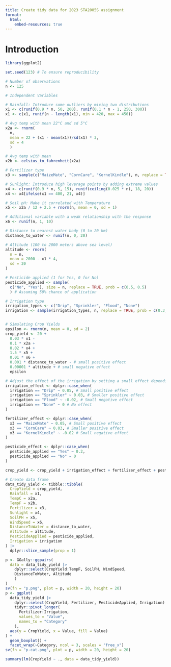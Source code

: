 ```yaml
---
title: Create tidy data for 2023 STA2005S assignment
format:
  html:
    embed-resources: true
---
```


# Introduction


```r
library(ggplot2)
```

```r
set.seed(123) # To ensure reproducibility

# Number of observations
n <- 125

# Independent Variables

# Rainfall: Introduce some outliers by mixing two distributions
x1 <- c(runif(0.9 * n, 50, 200), runif(0.1 * n - 1, 250, 300))
x1 <- c(x1, runif(n - length(x1), min = 420, max = 450))

# Avg temp with mean 22°C and sd 5°C
x2a <- rnorm(
  n,
  mean = 22 + (x1 - mean(x1))/sd(x1) * 3,
  sd = 4
  )

# Avg temp with mean
x2b <- celsius_to_fahrenheit(x2a)

# Fertilizer type
x3 <- sample(c("MaizeMate", "CornCare", "KernelKindle"), n, replace = TRUE)

# Sunlight: Introduce high leverage points by adding extreme values
x4 <- c(runif(0.9 * n, 5, 15), runif(ceiling(0.025 * n), 18, 20))
x4 <- x4[ifelse(x1 == 400, 21, x4)]

# Soil pH: Make it correlated with Temperature
x5 <- x2a / 12 + 2.5 + rnorm(n, mean = 0, sd = 1)

# Additional variable with a weak relationship with the response
x6 <- runif(n, 1, 10)

# Distance to nearest water body (0 to 20 km)
distance_to_water <- runif(n, 0, 20)

# Altitude (100 to 2000 meters above sea level)
altitude <- rnorm(
  n = n,
  mean = 2000 - x1 * 4,
  sd = 20
)

# Pesticide applied (1 for Yes, 0 for No)
pesticide_applied <- sample(
  c("No", "Yes"), size = n, replace = TRUE, prob = c(0.5, 0.5)
  ) # Assuming 50% chance of application

# Irrigation type
irrigation_types <- c("Drip", "Sprinkler", "Flood", "None")
irrigation <- sample(irrigation_types, n, replace = TRUE, prob = c(0.3, 0.3, 0.3, 0.1)) # Adjust probabilities if needed


# Simulating Crop Yields
epsilon <- rnorm(n, mean = 0, sd = 2)
crop_yield <- 20 + 
  0.03 * x1 - 
  0.1 * x2a + 
  0.02 * x4 + 
  1.5 * x5 + 
  0.01 * x6 + 
  0.001 * distance_to_water - # small positive effect
  0.00001 * altitude + # small negative effect
  epsilon

# Adjust the effect of the irrigation by setting a small effect depending on the type
irrigation_effect <- dplyr::case_when(
  irrigation == "Drip" ~ 0.05, # Small positive effect
  irrigation == "Sprinkler" ~ 0.03, # Smaller positive effect
  irrigation == "Flood" ~ -0.02, # Small negative effect
  irrigation == "None" ~ 0 # No effect
)

fertilizer_effect <- dplyr::case_when(
  x3 == "MaizeMate" ~ 0.05, # Small positive effect
  x3 == "CornCare" ~ 0.03, # Smaller positive effect
  x3 == "KernelKindle" ~ -0.02 # Small negative effect
)

pesticide_effect <- dplyr::case_when(
  pesticide_applied == "Yes" ~ 0.2, 
  pesticide_applied == "No" ~ 0
)

crop_yield <- crop_yield + irrigation_effect + fertilizer_effect + pesticide_effect

# Create data frame
data_tidy_yield <- tibble::tibble(
  CropYield = crop_yield,
  Rainfall = x1,
  TempC = x2a,
  TempF = x2b,
  Fertilizer = x3,
  Sunlight = x4,
  SoilPH = x5,
  WindSpeed = x6,
  DistanceToWater = distance_to_water,
  Altitude = altitude,
  PesticideApplied = pesticide_applied,
  Irrigation = irrigation
) |>
  dplyr::slice_sample(prop = 1)

p <- GGally::ggpairs(
  data = data_tidy_yield |>
    dplyr::select(CropYield:TempF, SoilPH, WindSpeed,
    DistanceToWater, Altitude
    )
)
sv(fn = "p.png", plot = p, width = 20, height = 20)
p <- ggplot(
  data_tidy_yield |>
    dplyr::select(CropYield, Fertilizer, PesticideApplied, Irrigation) |>
    tidyr::pivot_longer(
      Fertilizer:Irrigation,
      values_to = "Value",
      names_to = "Category"
    ),
  aes(y = CropYield, x = Value, fill = Value)
) +
  geom_boxplot() +
  facet_wrap(~Category, ncol = 3, scales = "free_x")
sv(fn = "p-cat.png", plot = p, width = 20, height = 20)

summary(lm(CropYield ~ ., data = data_tidy_yield))
```
